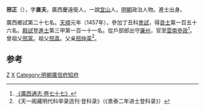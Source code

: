 '''邢正'''（{{bd|1428年||？}}），字'''直夫'''，廣西慶遠衛人，一說[[宜山|宜山]]人，[[明朝|明朝]]政治人物。進士出身。

廣西鄉試第二十七名。[[天顺_(明朝)|天順]]元年（1457年），參加丁丑科[[會試|會試]]，得[[貢士|貢士]]第一百五十六名。[[殿試|殿試]]登[[進士|進士]]第三甲第一百一十一名。從戶部郎出守[[廉州|廉州]]，官至[[雲南|雲南]][[參政|參政]]<ref>[http://archive.org/stream/06042738.cn#page/n48/mode/2up 《廣西通志‧卷七十七》]</ref>。曾祖父[[邢富|邢富]]。祖父[[邢貴|邢貴]]。父亲[[邢仲英|邢仲英]]<ref>《天一阁藏明代科举录选刊·登科录》（《景泰二年进士登科录》）</ref>。

==参考==
{{reflist}}

{{start box}}
{{s-off}}
{{s-before|[[金純_(景泰進士)|金純]]}}
{{s-title|明朝廣信府知府|成化年間}}
{{s-after|[[談綱|談綱]]}}
{{end box}}

{{明朝人物小作品}}
{{天順元年丁丑科殿試金榜}}
[[Category:邢姓|Z]]
[[Category:廣西人|X]]
[[Category:明朝廣信府知府|Category:明朝廣信府知府]]